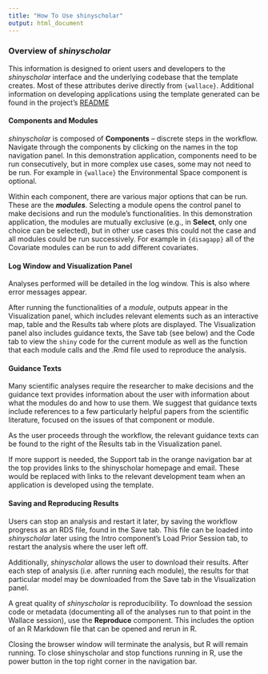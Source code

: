 ```yaml
---
title: "How To Use shinyscholar"
output: html_document
---
```


### **Overview of** ***shinyscholar***
This information is designed to orient users and developers to the *shinyscholar* interface and the underlying codebase that the template creates. Most of these attributes derive directly from `{wallace}`. Additional information on developing applications using the template generated can be found in the project's [README](https://github.com/simon-smart88/shinyscholar/blob/master/README.md)

#### **Components and Modules**
*shinyscholar* is composed of **Components** – discrete steps in the workflow. Navigate through the components by clicking on the names in the top navigation panel. In this demonstration application, components need to be run consecutively, but in more complex use cases, some may not need to be run. For example in `{wallace}` the Environmental Space component is optional.
  
Within each component, there are various major options that can be run. These are the ***modules***. Selecting a module opens the control panel to make decisions and run the module’s functionalities. In this demonstration application, the modules are mutually exclusive (e.g., in **Select**, only one choice can be selected), but in other use cases this could not the case and all modules could be run successively. For example in `{disagapp}` all of the Covariate modules can be run to add different covariates.
  
#### **Log Window and Visualization Panel**
Analyses performed will be detailed in the log window. This is also where error messages appear.

After running the functionalities of a *module*, outputs appear in the Visualization panel, which includes relevant elements such as an interactive map, table and the Results tab where plots are displayed. The Visualization panel also includes guidance texts, the Save tab (see below) and the Code tab to view the `shiny` code for the current module as well as the function that each module calls and the .Rmd file used to reproduce the analysis.

#### **Guidance Texts**
Many scientific analyses require the researcher to make decisions and the guidance text provides information about the user with information about what the modules do and how to use them. We suggest that guidance texts include references to a few particularly helpful papers from the scientific literature, focused on the issues of that component or module.

As the user proceeds through the workflow, the relevant guidance texts can be found to the right of the Results tab in the Visualization panel.

If more support is needed, the Support tab in the orange navigation bar at the top provides links to the shinyscholar homepage and email. These would be replaced with links to the relevant development team when an application is developed using the template.

#### **Saving and Reproducing Results**
Users can stop an analysis and restart it later, by saving the workflow progress as an RDS file, found in the Save tab. This file can be loaded into *shinyscholar* later using the Intro component’s Load Prior Session tab, to restart the analysis where the user left off. 

Additionally, *shinyscholar* allows the user to download their results. After each step of analysis (i.e. after running each module), the results for that particular model may be downloaded from the Save tab in the Visualization panel. 

A great quality of *shinyscholar* is reproducibility. To download the session code or metadata (documenting all of the analyses run to that point in the Wallace session), use the **Reproduce** component. This includes the option of an R Markdown file that can be opened and rerun in R. 

Closing the browser window will terminate the analysis, but R will remain running. To close shinyscholar and stop functions running in R, use the power button in the top right corner in the navigation bar.
  

